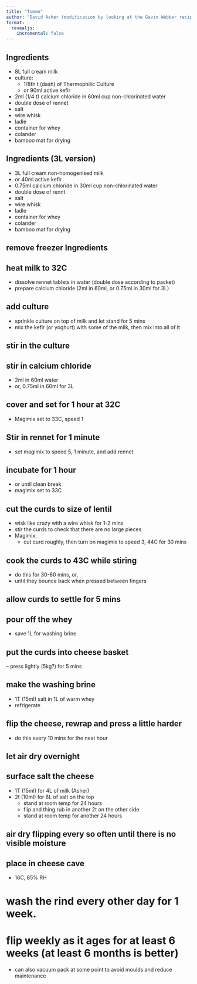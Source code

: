 ```yaml
---
title: "Tomme"
author: "David Asher (modification by looking at the Gavin Webber recipe)"
format: 
  revealjs:
    incremental: false
---
```


## Ingredients

- 8L full cream milk
- culture:
  - 1/8th t (dash) of Thermophilic Culture
  - or 90ml active kefir
- 2ml (1/4 t) calcium chloride in 60ml cup non-chlorinated water
- double dose of rennet
- salt
- wire whisk
- ladle
- container for whey
- colander
- bamboo mat for drying

## Ingredients (3L version)

- 3L full cream non-homogenised milk
- or 40ml active kefir
- 0.75ml calcium chloride in 30ml cup non-chlorinated water
- double dose of rennt
- salt
- wire whisk
- ladle
- container for whey
- colander
- bamboo mat for drying

## remove freezer Ingredients

## heat milk to 32C

- dissolve rennet tablets in water (double dose according to packet)
- prepare calcium chloride (2ml in 60ml, or 0.75ml in 30ml for 3L)

## add culture

- sprinkle culture on top of milk and let stand for 5 mins
- mix the kefir (or yoghurt) with some of the milk, then mix into all of it

## stir in the culture

## stir in calcium chloride

- 2ml in 60ml water
- or, 0.75ml in 60ml for 3L

## cover and set for 1 hour at 32C

- Magimix set to 33C, speed 1

## Stir in rennet for 1 minute

- set magimix to speed 5, 1 minute, and add rennet

## incubate for 1 hour

- or until clean break
- magimix set to 33C

## cut the curds to size of lentil

- wisk like crazy with a wire whisk for 1-2 mins
- stir the curds to check that there are no large pieces
- Magimix:
  - cut curd roughly, then turn on magimix to speed 3, 44C for 30 mins

## cook the curds to 43C while stiring
 
- do this for 30-60 mins, or,
- until they bounce back when pressed between fingers

## allow curds to settle for 5 mins

## pour off the whey

- save 1L for washing brine

## put the curds into cheese basket

-- press lightly (5kg?) for 5 mins

## make the washing brine

- 1T (15ml) salt in 1L of warm whey
- refrigerate

## flip the cheese, rewrap and press a little harder

- do this every 10 mins for the next hour

## let air dry overnight

## surface salt the cheese

- 1T (15ml) for 4L of milk (Asher)
- 2t (10ml) for 8L of salt on the top
  - stand at room temp for 24 hours  
  - flip and thing rub in another 2t on the other side
  - stand at room temp for another 24 hours

## air dry flipping every so often until there is no visible moisture

## place in cheese cave

- 16C, 85% RH

# wash the rind every other day for 1 week.

# flip weekly as it ages for at least 6 weeks (at least 6 months is better)

- can also vacuum pack at some point to avoid moulds and reduce maintenance
